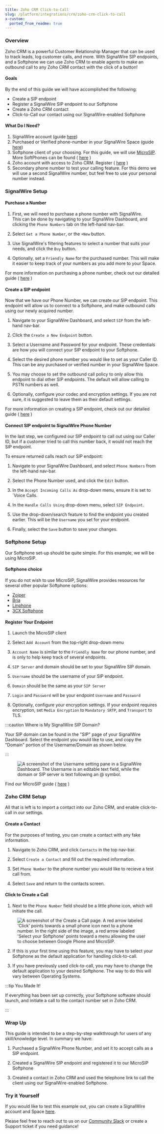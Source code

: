 ```yaml
---
title: Zoho CRM Click-to-Call
slug: /platform/integrations/crm/zoho-crm-click-to-call
x-custom:
  ported_from_readme: true
---
```


### Overview

Zoho CRM is a powerful Customer Relationship Manager that can be used to track leads, log customer calls, and more. With SignalWire SIP endpoints, and a Softphone we can use Zoho CRM to enable agents to make an outbound call to any Zoho CRM contact with the click of a button!

#### Goals

By the end of this guide we will have accomplished the following:

- Create a SIP endpoint
- Register a SignalWire SIP endpoint to our Softphone
- Create a Zoho CRM contact
- Click-to-Call our contact using our SignalWire-enabled Softphone

#### What Do I Need?

1. SignalWire account (guide [here](/platform/dashboard/getting-started/signing-up-for-a-space))
2. Purchased or Verified phone-number in your SignalWire Space (guide [here](/platform/phone-numbers/getting-started/buying-a-phone-number))
3. Softphone client of your choosing. For this guide, we will use [MicroSIP](https://www.microsip.org/). More SoftPhones can be found ( [here](/platform/integrations/softphones/set-up-zoiper-softphone-with-signalwire) )
4. Zoho account with access to Zoho CRM. Register ( [here](https://www.zoho.com/sign/signup.html) )
5. Secondary phone number to test your calling feature. For this demo we will use a second SignalWire number, but feel free to use your personal number instead.

### SignalWire Setup

#### Purchase a Number

1. First, we will need to purchase a phone number with SignalWire.  
   This can be done by navigating to your SignalWire Dashboard, and clicking the `Phone Numbers` tab on the left-hand nav-bar.

2. Select `Get a Phone Number`, or the `+New` button.

3. Use SignalWire's filtering features to select a number that suits your needs, and click the `Buy` button.

4. Optionally, set a `Friendly Name` for the purchased number. This will make it easier to keep track of your numbers as you add more to your Space.

For more information on purchasing a phone number, check out our detailed guide ( [here](/platform/phone-numbers/getting-started/buying-a-phone-number) )

#### Create a SIP endpoint

Now that we have our Phone Number, we can create our SIP endpoint. This endpoint will allow us to connect to a Softphone, and make outbound calls using our newly acquired number.

1. Navigate to your SignalWire Dashboard, and select `SIP` from the left-hand nav-bar.

2. Click the `Create a New Endpoint` button.

3. Select a Username and Password for your endpoint. These credentials are how you will connect your SIP endpoint to your Softphone.

4. Select the desired phone number you would like to set as your Caller ID. This can be any purchased or verified number in your SignalWire Space.

5. You may choose to set the outbound call policy to only allow this endpoint to dial other SIP endpoints. The default will allow calling to PSTN numbers as well.

6. Optionally, configure your codec and encryption settings. If you are not sure, it is suggested to leave them as their default settings.

For more information on creating a SIP endpoint, check out our detailed guide ( [here](/voice/sip/get-started) )

#### Connect SIP endpoint to SignalWire Phone Number

In the last step, we configured our SIP endpoint to call out using our Caller ID, but if a customer tried to call this number back, it would not reach the SIP endpoint.

To ensure returned calls reach our SIP endpoint:

1. Navigate to your SignalWire Dashboard, and select `Phone Numbers` from the left-hand nav-bar.

2. Select the Phone Number used, and click the `Edit` button.

3. In the `Accept Incoming Calls As` drop-down menu, ensure it is set to \`Voice Calls.

4. In the `Handle Calls Using` drop-down menu, select `SIP Endpoint`.

5. Use the drop-down/search feature to find the endpoint you created earlier. This will be the `Username` you set for your endpoint.

6. Finally, select the `Save` button to save your changes.

### Softphone Setup

Our Softphone set-up should be quite simple. For this example, we will be using MicroSIP.

#### Softphone choice

If you do not wish to use MicroSIP, SignalWire provides resources for several other popular Softphone options:

- [Zoiper](/platform/integrations/softphones/set-up-zoiper-softphone-with-signalwire)
- [Bria](/platform/integrations/softphones/set-up-bria-softphone-with-signalwire)
- [Linphone](/platform/integrations/softphones/connect-signalwire-with-linphone)
- [3CX Softphone](/platform/integrations/softphones/connect-signalwire-with-3cx)

#### Register Your Endpoint

1. Launch the MicroSIP client

2. Select `Add Account` from the top-right drop-down menu

3. `Account Name` is similar to the `Friendly Name` for our phone number, and is only to help keep track of several endpoints.

4. `SIP Server` and domain should be set to your SignalWire SIP domain.

5. `Username` should be the username of your SIP endpoint.

6. `Domain` should be the same as your `SIP Server`

7. `Login` and `Password` will be your endpoint `Username` and `Password`

8. Optionally, configure your encryption settings. If your endpoint requires encryption, set `Media Encryption` to `Mandatory SRTP`, and `Transport` to TLS.

:::caution Where is My SignalWire SIP Domain?

Your SIP domain can be found in the "SIP" page of your SignalWire Dashboard. Select the endpoint you would like to use, and copy the "Domain" portion of the Username/Domain as shown below.

:::

<figure>
  <img className="img-800" src={require("./862cf62-SIPUserDomain.webP").default} alt="A screenshot of the Username setting pane in a SignalWire Dashboard. The Username is an editable text field, while the domain or SIP server is text following an @ symbol." />
</figure>

Find our MicroSIP guide ( [here](/platform/integrations/softphones/microsip-softphone) )

### Zoho CRM Setup

All that is left is to import a contact into our Zoho CRM, and enable click-to-call in our settings.

#### Create a Contact

For the purposes of testing, you can create a contact with any fake information.

1. Navigate to Zoho CRM, and click `Contacts` in the top nav-bar.

2. Select `Create a Contact` and fill out the required information.

3. Set `Phone Number` to the phone number you would like to recieve a test call from.

4. Select `Save` and return to the contacts screen.

#### Click to Create a Call

1. Next to the `Phone Number` field should be a little phone icon, which will initiate the call.

<figure>
  <img className="img-800" src={require("./82f7218-Clicktocall.webP").default} alt="A screenshot of the Create a Call page. A red arrow labeled 'Click' points towards a small phone icon next to a phone number. In the right side of the image, a red arrow labeled 'Select your Softphone' points toward a menu allowing the user to choose between Google Phone and MicroSIP." />
</figure>

2. If this is your first time using this feature, you may have to select your Softphone as the default application for handling click-to-call.

3. If you have previously used click-to-call, you may have to change the default application to your desired Softphone. The way to do this will vary between Operating Systems.

:::tip You Made It!

If everything has been set up correctly, your Softphone software should launch, and initiate a call to the contact number set in Zoho CRM.

:::

### Wrap Up

This guide is intended to be a step-by-step walkthrough for users of any skill/knowledge level. In summary we have:

1. Purchased a SignalWire Phone Number, and set it to accept calls as a SIP endpoint.

2. Created a SignalWire SIP endpoint and registered it to our MicroSIP Softphone

3. Created a contact in Zoho CRM and used the telephone link to call the client using our SignalWire-enabled Softphone.

### Try it Yourself

If you would like to test this example out, you can create a SignalWire account and Space [here](https://signalwire.com/signup).

Please feel free to reach out to us on our [Community Slack](https://signalwire.community/) or create a Support ticket if you need guidance!
